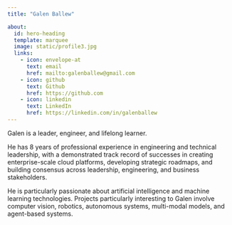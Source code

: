 ```yaml
---
title: "Galen Ballew"

about:
  id: hero-heading
  template: marquee
  image: static/profile3.jpg
  links:
    - icon: envelope-at
      text: email
      href: mailto:galenballew@gmail.com
    - icon: github
      text: Github
      href: https://github.com
    - icon: linkedin
      text: LinkedIn
      href: https://linkedin.com/in/galenballew
---
```

:::{#hero-heading}

Galen is a leader, engineer, and lifelong learner.

He has 8 years of professional experience in engineering and technical leadership, with a demonstrated track record of successes in creating enterprise-scale cloud platforms, developing strategic roadmaps, and building consensus across leadership, engineering, and business stakeholders.

He is particularly passionate about artificial intelligence and machine learning technologies. Projects particularly interesting to Galen involve computer vision, robotics, autonomous systems, multi-modal models, and agent-based systems.

<!-- ## Education

University of Washington | Seattle WA
PhD in Mathematics | Sept 2011 - June 2015

University of California, San Diego | San Diego, CA
PhD in Mathematics | Sept 2011 - June 2015

University of California, San Diego | San Diego, CA
PhD in Mathematics | Sept 2011 - June 2015

## Experience

Wengo Analytics | Head Data Scientist | April 2018 - present

GeoScynce | Chief Analyst | Sept 2012 - April 2018 -->

:::